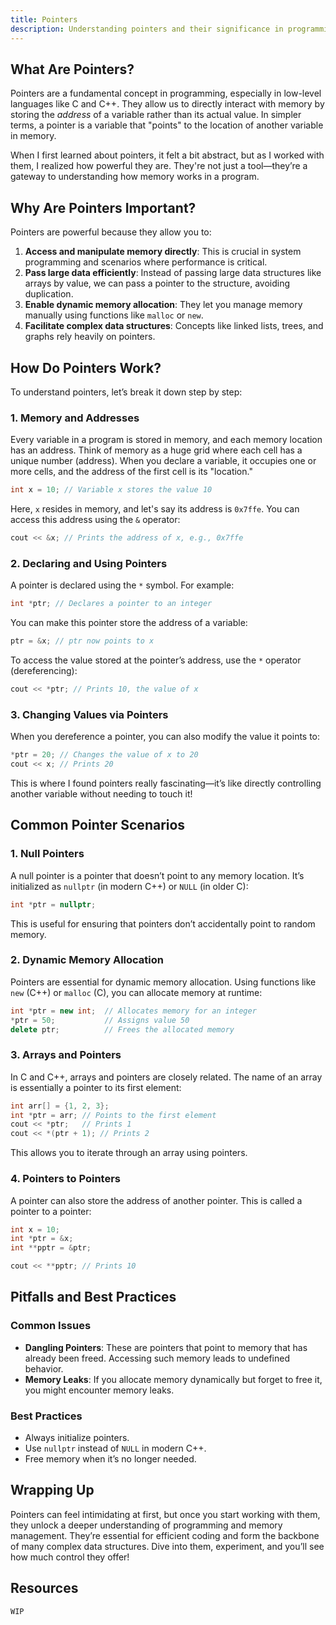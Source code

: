 ```yaml
---
title: Pointers
description: Understanding pointers and their significance in programming.
---
```


## <HoverUnderline>What Are Pointers?</HoverUnderline>

Pointers are a fundamental concept in programming, especially in low-level languages like C and C++. They allow us to directly interact with memory by storing the *address* of a variable rather than its actual value. In simpler terms, a pointer is a variable that "points" to the location of another variable in memory.

When I first learned about pointers, it felt a bit abstract, but as I worked with them, I realized how powerful they are. They're not just a tool—they’re a gateway to understanding how memory works in a program.

## <HoverUnderline>Why Are Pointers Important?</HoverUnderline>

Pointers are powerful because they allow you to:

1. **Access and manipulate memory directly**: This is crucial in system programming and scenarios where performance is critical.
2. **Pass large data efficiently**: Instead of passing large data structures like arrays by value, we can pass a pointer to the structure, avoiding duplication.
3. **Enable dynamic memory allocation**: They let you manage memory manually using functions like `malloc` or `new`.
4. **Facilitate complex data structures**: Concepts like linked lists, trees, and graphs rely heavily on pointers.

## <HoverUnderline>How Do Pointers Work?</HoverUnderline>

To understand pointers, let’s break it down step by step:

### 1. Memory and Addresses
Every variable in a program is stored in memory, and each memory location has an address. Think of memory as a huge grid where each cell has a unique number (address). When you declare a variable, it occupies one or more cells, and the address of the first cell is its "location."

```cpp
int x = 10; // Variable x stores the value 10
```

Here, `x` resides in memory, and let's say its address is `0x7ffe`. You can access this address using the `&` operator:

```cpp
cout << &x; // Prints the address of x, e.g., 0x7ffe
```

### 2. Declaring and Using Pointers
A pointer is declared using the `*` symbol. For example:

```cpp
int *ptr; // Declares a pointer to an integer
```

You can make this pointer store the address of a variable:

```cpp
ptr = &x; // ptr now points to x
```

To access the value stored at the pointer’s address, use the `*` operator (dereferencing):

```cpp
cout << *ptr; // Prints 10, the value of x
```

### 3. Changing Values via Pointers
When you dereference a pointer, you can also modify the value it points to:

```cpp
*ptr = 20; // Changes the value of x to 20
cout << x; // Prints 20
```

This is where I found pointers really fascinating—it’s like directly controlling another variable without needing to touch it!

## <HoverUnderline>Common Pointer Scenarios</HoverUnderline>

### 1. Null Pointers
A null pointer is a pointer that doesn’t point to any memory location. It’s initialized as `nullptr` (in modern C++) or `NULL` (in older C):

```cpp
int *ptr = nullptr;
```

This is useful for ensuring that pointers don’t accidentally point to random memory.

### 2. Dynamic Memory Allocation
Pointers are essential for dynamic memory allocation. Using functions like `new` (C++) or `malloc` (C), you can allocate memory at runtime:

```cpp
int *ptr = new int;  // Allocates memory for an integer
*ptr = 50;           // Assigns value 50
delete ptr;          // Frees the allocated memory
```

### 3. Arrays and Pointers
In C and C++, arrays and pointers are closely related. The name of an array is essentially a pointer to its first element:

```cpp
int arr[] = {1, 2, 3};
int *ptr = arr; // Points to the first element
cout << *ptr;   // Prints 1
cout << *(ptr + 1); // Prints 2
```

This allows you to iterate through an array using pointers.

### 4. Pointers to Pointers
A pointer can also store the address of another pointer. This is called a pointer to a pointer:

```cpp
int x = 10;
int *ptr = &x;
int **pptr = &ptr;

cout << **pptr; // Prints 10
```

## <HoverUnderline>Pitfalls and Best Practices</HoverUnderline>

### <HoverUnderline>Common Issues</HoverUnderline>
- **Dangling Pointers**: These are pointers that point to memory that has already been freed. Accessing such memory leads to undefined behavior.
- **Memory Leaks**: If you allocate memory dynamically but forget to free it, you might encounter memory leaks.

### <HoverUnderline>Best Practices</HoverUnderline>
- Always initialize pointers.
- Use `nullptr` instead of `NULL` in modern C++.
- Free memory when it’s no longer needed.

## <HoverUnderline>Wrapping Up</HoverUnderline>

Pointers can feel intimidating at first, but once you start working with them, they unlock a deeper understanding of programming and memory management. They’re essential for efficient coding and form the backbone of many complex data structures. Dive into them, experiment, and you’ll see how much control they offer!

## <HoverUnderline>Resources</HoverUnderline>

`WIP`
